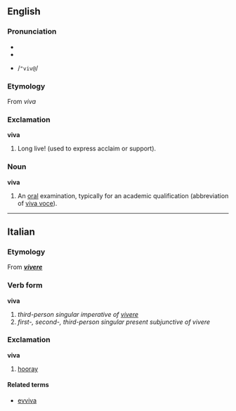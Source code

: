 ==English==
===Pronunciation===
*{{AHD|/vē'və/}}
*{{IPA|/ˈvivə/}}
*{{SAMPA}} /<tt>"viv@</tt>/

===Etymology===
From {{It.}} ''viva''

===Exclamation===
'''viva'''
# Long live! (used to express acclaim or support).

===Noun===
'''viva'''
# An [[oral]] examination, typically for an academic qualification (abbreviation of [[viva voce]]).

----

==Italian==
===Etymology===
From {{L.}} '''''[[vivere]]'''''

===Verb form===
'''viva'''

# ''third-person singular imperative of [[vivere]]''
# ''first-, second-, third-person singular present subjunctive of vivere''

===Exclamation===
'''viva'''

# [[hooray]]

====Related terms====
*[[evviva]]